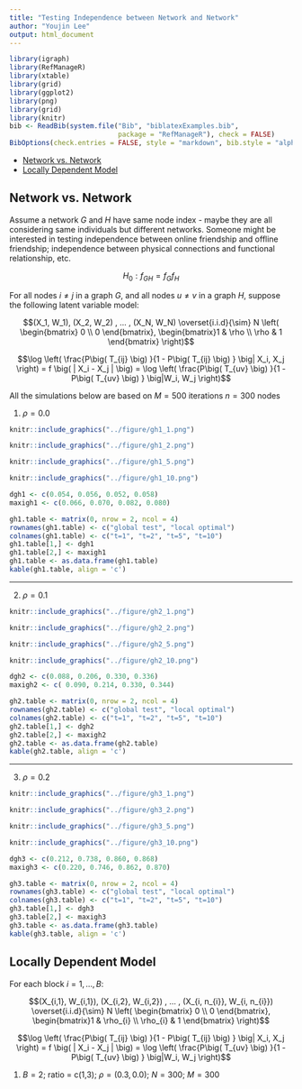 ```yaml
---
title: "Testing Independence between Network and Network"
author: "Youjin Lee"
output: html_document
---
```


```r
library(igraph)
library(RefManageR)
library(xtable)
library(grid)
library(ggplot2)
library(png)
library(grid)
library(knitr)
bib <- ReadBib(system.file("Bib", "biblatexExamples.bib", 
                           package = "RefManageR"), check = FALSE)
BibOptions(check.entries = FALSE, style = "markdown", bib.style = "alphabetic", cite.style = 'alphabetic')
```

- [Network vs. Network](# Network vs. Network)
- [Locally Dependent Model](# Locally Dependent Model)


## Network vs. Network
<a name=" Network vs. Network"/>

Assume a network $G$ and $H$ have same node index - maybe they are all considering same individuals but different networks. Someone might be interested in testing independence between online friendship and offline friendship; independence between physical connections and functional relationship, etc. 

$$H_{0}: f_{GH}  = f_{G} f_{H}$$

For all nodes $i \neq j$ in a graph $G$, and all nodes $u \neq v$ in a graph $H$, suppose the following latent variable model:


$$(X_1, W_1), (X_2, W_2) , ... , (X_N, W_N)  \overset{i.i.d}{\sim} N \left( \begin{bmatrix} 0 \\ 0 \end{bmatrix}, \begin{bmatrix}1 & \rho \\ \rho & 1 \end{bmatrix}  \right)$$


$$\log \left( \frac{P\big( T_{ij} \big) }{1 - P\big( T_{ij}    \big) } \big| X_i, X_j \right) = f \big( | X_i - X_j |  \big) = \log \left( \frac{P\big( T_{uv} \big) }{1 - P\big( T_{uv}    \big) } \big|W_i, W_j   \right)$$



All the simulations below are based on $M = 500$ iterations $n=300$ nodes

(1) $\rho = 0.0$


```r
knitr::include_graphics("../figure/gh1_1.png")
```
```r
knitr::include_graphics("../figure/gh1_2.png")
```
```r
knitr::include_graphics("../figure/gh1_5.png")
```
```r
knitr::include_graphics("../figure/gh1_10.png")
```


```r
dgh1 <- c(0.054, 0.056, 0.052, 0.058)
maxigh1 <- c(0.066, 0.070, 0.082, 0.080)

gh1.table <- matrix(0, nrow = 2, ncol = 4)
rownames(gh1.table) <- c("global test", "local optimal")
colnames(gh1.table) <- c("t=1", "t=2", "t=5", "t=10")
gh1.table[1,] <- dgh1
gh1.table[2,] <- maxigh1
gh1.table <- as.data.frame(gh1.table)
kable(gh1.table, align = 'c')
```

<hr />

(2) $\rho = 0.1$

```r
knitr::include_graphics("../figure/gh2_1.png")
```
```r
knitr::include_graphics("../figure/gh2_2.png")
```
```r
knitr::include_graphics("../figure/gh2_5.png")
```
```r
knitr::include_graphics("../figure/gh2_10.png")
```


```r
dgh2 <- c(0.088, 0.206, 0.330, 0.336)
maxigh2 <- c( 0.090, 0.214, 0.330, 0.344)

gh2.table <- matrix(0, nrow = 2, ncol = 4)
rownames(gh2.table) <- c("global test", "local optimal")
colnames(gh2.table) <- c("t=1", "t=2", "t=5", "t=10")
gh2.table[1,] <- dgh2
gh2.table[2,] <- maxigh2
gh2.table <- as.data.frame(gh2.table)
kable(gh2.table, align = 'c')
```

<hr />

(3) $\rho = 0.2$


```r
knitr::include_graphics("../figure/gh3_1.png")
```
```r
knitr::include_graphics("../figure/gh3_2.png")
```
```r
knitr::include_graphics("../figure/gh3_5.png")
```
```r
knitr::include_graphics("../figure/gh3_10.png")
```


```r
dgh3 <- c(0.212, 0.738, 0.860, 0.868)
maxigh3 <- c(0.220, 0.746, 0.862, 0.870)

gh3.table <- matrix(0, nrow = 2, ncol = 4)
rownames(gh3.table) <- c("global test", "local optimal")
colnames(gh3.table) <- c("t=1", "t=2", "t=5", "t=10")
gh3.table[1,] <- dgh3
gh3.table[2,] <- maxigh3
gh3.table <- as.data.frame(gh3.table)
kable(gh3.table, align = 'c')
```





## Locally Dependent Model
<a name=" Locally Dependent Model"/>

For each block $i = 1,... , B:$

$$(X_{i,1}, W_{i,1}), (X_{i,2}, W_{i,2}) , ... , (X_{i, n_{i}}, W_{i, n_{i}})  \overset{i.i.d}{\sim} N \left( \begin{bmatrix} 0 \\ 0 \end{bmatrix}, \begin{bmatrix}1 & \rho_{i} \\ \rho_{i} & 1 \end{bmatrix}  \right)$$


$$\log \left( \frac{P\big( T_{ij} \big) }{1 - P\big( T_{ij}    \big) } \big| X_i, X_j \right) = f \big( | X_i - X_j |  \big) = \log \left( \frac{P\big( T_{uv} \big) }{1 - P\big( T_{uv}    \big) } \big|W_i, W_j   \right)$$


(1) $B = 2$; ratio = c(1,3); $\rho =(0.3, 0.0);$ $N=300;$ $M =300$




